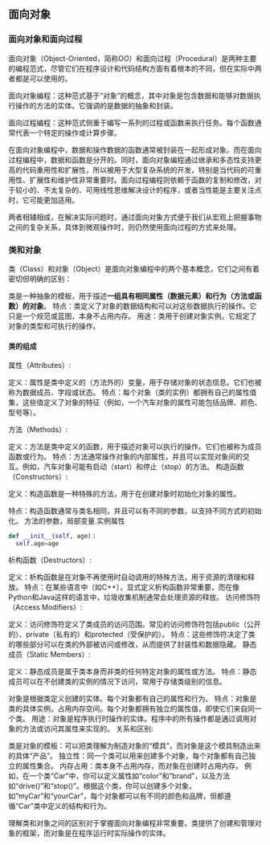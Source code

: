 

## 面向对象

### 面向对象和面向过程

面向对象（Object-Oriented，简称OO）和面向过程（Procedural）是两种主要的编程范式，尽管它们在程序设计和代码结构方面有着根本的不同，但在实际中两者都是可以使用的。

面向对象编程：这种范式基于“对象”的概念，其中对象是包含数据和能够对数据执行操作的方法的实体。它强调的是数据的抽象和封装。

面向过程编程：这种范式侧重于编写一系列的过程或函数来执行任务。每个函数通常代表一个特定的操作或计算步骤。

在面向对象编程中，数据和操作数据的函数通常被封装在一起形成对象。而在面向过程编程中，数据和函数是分开的。同时，面向对象编程通过继承和多态性支持更高的代码重用性和扩展性，所以被用于大型复杂系统的开发，特别是当代码的可重用性、扩展性和维护性非常重要时。面向过程编程则依赖于函数的复制和修改，对于较小的、不太复杂的、可用线性思维解决设计的程序，或者当性能是主要关注点时，它可能更加适用。

两者相辅相成，在解决实际问题时，通过面向对象方式便于我们从宏观上把握事物之间的复杂关系，具体到微观操作时，则仍然使用面向过程的方式来处理。

### 类和对象

类（Class）和对象（Object）是面向对象编程中的两个基本概念，它们之间有着密切但明确的区别：

类是一种抽象的模板，用于描述**一组具有相同属性（数据元素）和行为（方法或函数）的对象**。
特点：类定义了对象的数据结构和可以对这些数据执行的操作。它只是一个规范或蓝图，本身不占用内存。
用途：类用于创建对象实例。它规定了对象的类型和可执行的操作。

#### 类的组成
属性（Attributes）:

定义：属性是类中定义的（方法外的）变量，用于存储对象的状态信息。它们也被称为数据成员、字段或状态。
特点：每个对象（类的实例）都拥有自己的属性值集，这些值定义了对象的特征（例如，一个汽车对象的属性可能包括品牌、颜色、型号等）。

方法（Methods）:

定义：方法是类中定义的函数，用于描述对象可以执行的操作。它们也被称为成员函数或行为。
特点：方法通常操作对象的内部属性，并且可以实现对象间的交互。例如，汽车对象可能有启动（start）和停止（stop）的方法。
构造函数（Constructors）:

定义：构造函数是一种特殊的方法，用于在创建对象时初始化对象的属性。

特点：构造函数通常与类名相同，并且可以有不同的参数，以支持不同方式的初始化。
方法的参数，局部变量.实例属性
```python
def __init__(self, age)：
  self.age=age
```
析构函数（Destructors）:

定义：析构函数是在对象不再使用时自动调用的特殊方法，用于资源的清理和释放。
特点：在某些语言中（如C++），显式定义析构函数非常重要，而在像Python和Java这样的语言中，垃圾收集机制通常会处理资源的释放。
访问修饰符（Access Modifiers）:

定义：访问修饰符定义了类成员的访问范围。常见的访问修饰符包括public（公开的）、private（私有的）和protected（受保护的）。
特点：这些修饰符决定了类的哪些部分可以在类的外部被访问或修改，从而提供了封装性和数据隐藏。
静态成员（Static Members）:

定义：静态成员是属于类本身而非类的任何特定对象的属性或方法。
特点：静态成员可以在不创建类的实例的情况下访问，常用于存储类级别的信息。

对象是根据类定义创建的实体。每个对象都有自己的属性和行为。
特点：对象是类的具体实例，占用内存空间。每个对象都拥有独立的属性值，即使它们来自同一个类。
用途：对象是程序执行时操作的实体。程序中的所有操作都是通过调用对象的方法或访问其属性来实现的。
关系和区别:

类是对象的模板：可以把类理解为制造对象的“模具”，而对象是这个模具制造出来的具体“产品”。
独立性：同一个类可以用来创建多个对象，每个对象都有自己独立的属性集合。
内存占用：类本身不占用内存，而对象在创建时占用内存。
例如，在一个类“Car”中，你可以定义属性如“color”和“brand”，以及方法如“drive()”和“stop()”。根据这个类，你可以创建多个对象，如“myCar”和“yourCar”，每个对象都可以有不同的颜色和品牌，但都遵循“Car”类中定义的结构和行为。

理解类和对象之间的区别对于掌握面向对象编程非常重要。类提供了创建和管理对象的框架，而对象是在程序运行时实际操作的实体。

```python

```